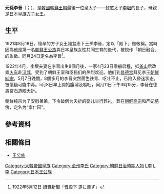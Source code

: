 {{東亞男性歷史人物
|名稱 =李晉
|諺文 =이진
|假名 =り しん
|身份 =[[李王家|李王家]][[王公族|王公族]]
|圖片名稱 =Yi Jin.JPG
|其他名號 =元孫、殿下
|出生日期 ={{Birth date|1921|8|18}}
|出生地點 ={{JPN-EMP}}
|逝世日期 ={{death date|1922|5|11}} ({{age in years and days|1921|8|18|1922|5|11}})
|逝世地點 ={{JPN-EMP}} [[朝鮮日治時期|朝鮮]][[京城府|京城府]]
|墓葬 =1922年5月17日<br>[[京畿道|京畿道]][[商陽郡|商陽郡]][[清涼里|清涼里]]
|父親 =[[李垠|李垠]]
|母親 =[[李方子|方子女王]]
|同胞兄弟 =懷隱太孫[[李玖|李玖]]
}}
'''元孫李晉'''（{{lang-ko|'''원손 이진'''}}；{{bd|1921年|8月18日|1922年|5月11日}}），是[[韓國|韓國]][[朝鮮王朝|朝鮮王朝]]最後一位皇太子——懿愍太子[[李垠|李垠]]的長子，母親是[[日本|日本]][[皇族|皇族]][[李方子|方子女王]]。

== 生平 ==
1921年8月18日，懷孕的方子女王臨盆產下王孫李晉，定以「殿下」做敬稱。當時因為他是第一名[[朝鮮|朝鮮]][[王公族|王公族]]與日本皇族女性共同生育的後代，被視作「朝日融合」的象徵。同月24日定名為李晉<ref name="yomi19220512">1922年5月12日 讀賣新聞「晋殿下 遂に薨ず」</ref>。

1922年4月，李垠夫妻在李晉出生8個月後，一家4月23日乘船启程，抵[[釜山|釜山]]后改乘[[火车|火车]]赴[[汉城|汉城]]，受到了朝鲜王室和臣民们的热烈欢迎。他们到[[昌德宫|昌德宫]]拜见李王[[朝鮮純宗|朝鮮純宗]]，5月7日晚間，8個多月的李晋突然面色铁青、呕吐不止，已陷入昏迷状态，被懷疑可能中毒。5月8日早上開始腹瀉及嘔吐，同月11日下午3時15分，李晉在德壽宮石造殿夭折。

朝鮮纯宗为了安慰弟弟，下令破例为夭折的婴儿举行葬礼，葬在[[朝鮮高宗|朝鮮高宗]]和严妃墓傍，定名为“崇仁园”。

== 參考資料 ==
{{Reflist}}

== 相關條目 ==
* [[王公族|王公族]]

{{李王家}}
[[Category:大韓帝國皇族|Category:大韓帝國皇族]]
[[Category:全州李氏|Category:全州李氏]]
[[Category:朝鮮日治時期人物|Category:朝鮮日治時期人物]]
[[Category:韓裔日本人|L李]]
[[Category:東京都出身人物|L李]]
[[Category:日本王公族|Category:日本王公族]]